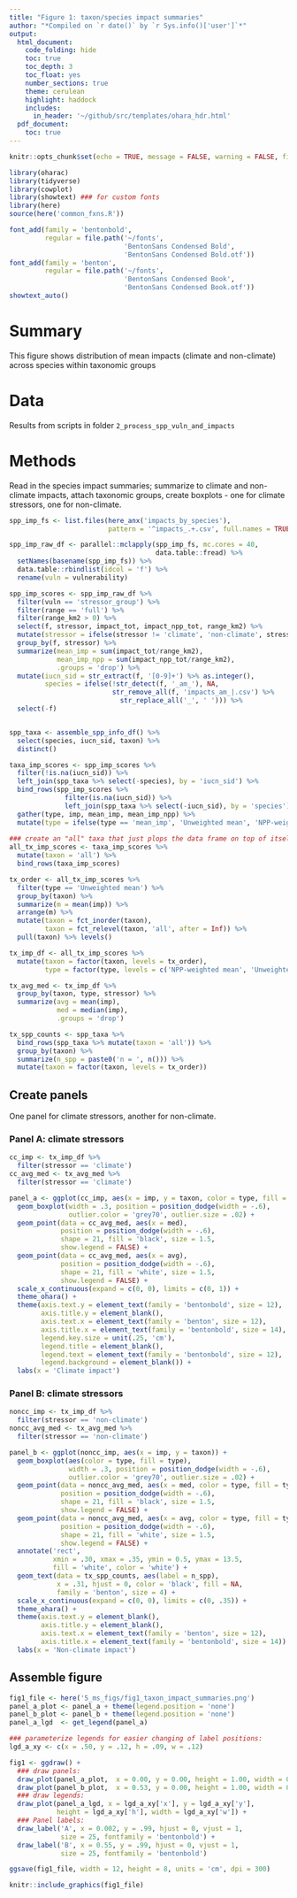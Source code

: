 ```yaml
---
title: "Figure 1: taxon/species impact summaries"
author: "*Compiled on `r date()` by `r Sys.info()['user']`*"
output: 
  html_document:
    code_folding: hide
    toc: true
    toc_depth: 3
    toc_float: yes
    number_sections: true
    theme: cerulean
    highlight: haddock
    includes: 
      in_header: '~/github/src/templates/ohara_hdr.html'
  pdf_document:
    toc: true
---
```


``` r

knitr::opts_chunk$set(echo = TRUE, message = FALSE, warning = FALSE, fig.height = 4, fig.width = 7)

library(oharac)
library(tidyverse)
library(cowplot)
library(showtext) ### for custom fonts
library(here)
source(here('common_fxns.R'))

font_add(family = 'bentonbold', 
         regular = file.path('~/fonts', 
                             'BentonSans Condensed Bold', 
                             'BentonSans Condensed Bold.otf'))
font_add(family = 'benton', 
         regular = file.path('~/fonts', 
                             'BentonSans Condensed Book', 
                             'BentonSans Condensed Book.otf'))
showtext_auto()
```

# Summary

This figure shows distribution of mean impacts (climate and non-climate) across species within taxonomic groups

# Data

Results from scripts in folder `2_process_spp_vuln_and_impacts`

# Methods

Read in the species impact summaries; summarize to climate and non-climate impacts, attach taxonomic groups, create boxplots - one for climate stressors, one for non-climate.

```r
spp_imp_fs <- list.files(here_anx('impacts_by_species'), 
                         pattern = '^impacts_.+.csv', full.names = TRUE)

spp_imp_raw_df <- parallel::mclapply(spp_imp_fs, mc.cores = 40,
                                     data.table::fread) %>%
  setNames(basename(spp_imp_fs)) %>%
  data.table::rbindlist(idcol = 'f') %>%
  rename(vuln = vulnerability)

spp_imp_scores <- spp_imp_raw_df %>%
  filter(vuln == 'stressor_group') %>%
  filter(range == 'full') %>%
  filter(range_km2 > 0) %>%
  select(f, stressor, impact_tot, impact_npp_tot, range_km2) %>%
  mutate(stressor = ifelse(stressor != 'climate', 'non-climate', stressor)) %>%
  group_by(f, stressor) %>%
  summarize(mean_imp = sum(impact_tot/range_km2), 
            mean_imp_npp = sum(impact_npp_tot/range_km2),
            .groups = 'drop') %>%
  mutate(iucn_sid = str_extract(f, '[0-9]+') %>% as.integer(),
         species = ifelse(!str_detect(f, '_am_'), NA,
                          str_remove_all(f, 'impacts_am_|.csv') %>% 
                            str_replace_all('_', ' '))) %>%
  select(-f)


spp_taxa <- assemble_spp_info_df() %>%
  select(species, iucn_sid, taxon) %>%
  distinct()
```

``` r
taxa_imp_scores <- spp_imp_scores %>%
  filter(!is.na(iucn_sid)) %>%
  left_join(spp_taxa %>% select(-species), by = 'iucn_sid') %>%
  bind_rows(spp_imp_scores %>%
              filter(is.na(iucn_sid)) %>%
              left_join(spp_taxa %>% select(-iucn_sid), by = 'species')) %>%
  gather(type, imp, mean_imp, mean_imp_npp) %>%
  mutate(type = ifelse(type == 'mean_imp', 'Unweighted mean', 'NPP-weighted mean'))
  
### create an "all" taxa that just plops the data frame on top of itself
all_tx_imp_scores <- taxa_imp_scores %>%
  mutate(taxon = 'all') %>%
  bind_rows(taxa_imp_scores)

tx_order <- all_tx_imp_scores %>%
  filter(type == 'Unweighted mean') %>%
  group_by(taxon) %>%
  summarize(m = mean(imp)) %>%
  arrange(m) %>%
  mutate(taxon = fct_inorder(taxon),
         taxon = fct_relevel(taxon, 'all', after = Inf)) %>%
  pull(taxon) %>% levels()

tx_imp_df <- all_tx_imp_scores %>%
  mutate(taxon = factor(taxon, levels = tx_order),
         type = factor(type, levels = c('NPP-weighted mean', 'Unweighted mean')))

tx_avg_med <- tx_imp_df %>%
  group_by(taxon, type, stressor) %>%
  summarize(avg = mean(imp),
            med = median(imp),
            .groups = 'drop')

tx_spp_counts <- spp_taxa %>%
  bind_rows(spp_taxa %>% mutate(taxon = 'all')) %>%
  group_by(taxon) %>%
  summarize(n_spp = paste0('n = ', n())) %>%
  mutate(taxon = factor(taxon, levels = tx_order))

```

## Create panels

One panel for climate stressors, another for non-climate.

### Panel A: climate stressors

```r
cc_imp <- tx_imp_df %>%
  filter(stressor == 'climate')
cc_avg_med <- tx_avg_med %>%
  filter(stressor == 'climate')

panel_a <- ggplot(cc_imp, aes(x = imp, y = taxon, color = type, fill = type)) +
  geom_boxplot(width = .3, position = position_dodge(width = -.6),
               outlier.color = 'grey70', outlier.size = .02) +
  geom_point(data = cc_avg_med, aes(x = med),
             position = position_dodge(width = -.6),
             shape = 21, fill = 'black', size = 1.5,
             show.legend = FALSE) +
  geom_point(data = cc_avg_med, aes(x = avg),
             position = position_dodge(width = -.6),
             shape = 21, fill = 'white', size = 1.5,
             show.legend = FALSE) +
  scale_x_continuous(expand = c(0, 0), limits = c(0, 1)) +
  theme_ohara() +
  theme(axis.text.y = element_text(family = 'bentonbold', size = 12),
        axis.title.y = element_blank(),
        axis.text.x = element_text(family = 'benton', size = 12),
        axis.title.x = element_text(family = 'bentonbold', size = 14),
        legend.key.size = unit(.25, 'cm'),
        legend.title = element_blank(),
        legend.text = element_text(family = 'bentonbold', size = 12),
        legend.background = element_blank()) +
  labs(x = 'Climate impact')
```

### Panel B: climate stressors

```r
noncc_imp <- tx_imp_df %>%
  filter(stressor == 'non-climate')
noncc_avg_med <- tx_avg_med %>%
  filter(stressor == 'non-climate')

panel_b <- ggplot(noncc_imp, aes(x = imp, y = taxon)) +
  geom_boxplot(aes(color = type, fill = type),
               width = .3, position = position_dodge(width = -.6),
               outlier.color = 'grey70', outlier.size = .02) +
  geom_point(data = noncc_avg_med, aes(x = med, color = type, fill = type),
             position = position_dodge(width = -.6),
             shape = 21, fill = 'black', size = 1.5,
             show.legend = FALSE) +
  geom_point(data = noncc_avg_med, aes(x = avg, color = type, fill = type),
             position = position_dodge(width = -.6),
             shape = 21, fill = 'white', size = 1.5,
             show.legend = FALSE) +
  annotate('rect',
           xmin = .30, xmax = .35, ymin = 0.5, ymax = 13.5,
           fill = 'white', color = 'white') +
  geom_text(data = tx_spp_counts, aes(label = n_spp),
            x = .31, hjust = 0, color = 'black', fill = NA, 
            family = 'benton', size = 4) +
  scale_x_continuous(expand = c(0, 0), limits = c(0, .35)) +
  theme_ohara() +
  theme(axis.text.y = element_blank(),
        axis.title.y = element_blank(),
        axis.text.x = element_text(family = 'benton', size = 12),
        axis.title.x = element_text(family = 'bentonbold', size = 14)) +
  labs(x = 'Non-climate impact')
```


## Assemble figure

```r
fig1_file <- here('5_ms_figs/fig1_taxon_impact_summaries.png')
panel_a_plot <- panel_a + theme(legend.position = 'none')
panel_b_plot <- panel_b + theme(legend.position = 'none')
panel_a_lgd  <- get_legend(panel_a)

### parameterize legends for easier changing of label positions:
lgd_a_xy <- c(x = .50, y = .12, h = .09, w = .12)

fig1 <- ggdraw() +
  ### draw panels:
  draw_plot(panel_a_plot,  x = 0.00, y = 0.00, height = 1.00, width = 0.53) +
  draw_plot(panel_b_plot,  x = 0.53, y = 0.00, height = 1.00, width = 0.47) +
  ### draw legends:
  draw_plot(panel_a_lgd, x = lgd_a_xy['x'], y = lgd_a_xy['y'], 
            height = lgd_a_xy['h'], width = lgd_a_xy['w']) +
  ### Panel labels:
  draw_label('A', x = 0.002, y = .99, hjust = 0, vjust = 1, 
             size = 25, fontfamily = 'bentonbold') +
  draw_label('B', x = 0.55, y = .99, hjust = 0, vjust = 1, 
             size = 25, fontfamily = 'bentonbold')

ggsave(fig1_file, width = 12, height = 8, units = 'cm', dpi = 300)

knitr::include_graphics(fig1_file)
```

